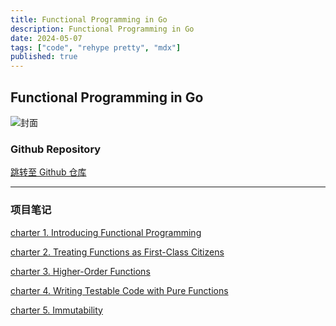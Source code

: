 ```yaml
---
title: Functional Programming in Go
description: Functional Programming in Go
date: 2024-05-07
tags: ["code", "rehype pretty", "mdx"]
published: true
---
```


## Functional Programming in Go

![封面](/fp/FP封面.png)

### Github Repository

[跳转至 Github 仓库](https://github.com/miku-wwl/Functional-Programming-in-Go)

---

### 项目笔记

[charter 1. Introducing Functional Programming](/blog/fp01)

[charter 2. Treating Functions as First-Class Citizens](/blog/fp02)

[charter 3. Higher-Order Functions](/blog/fp03)

[charter 4. Writing Testable Code with Pure Functions](/blog/fp04)

[charter 5. Immutability](/blog/fp05)
